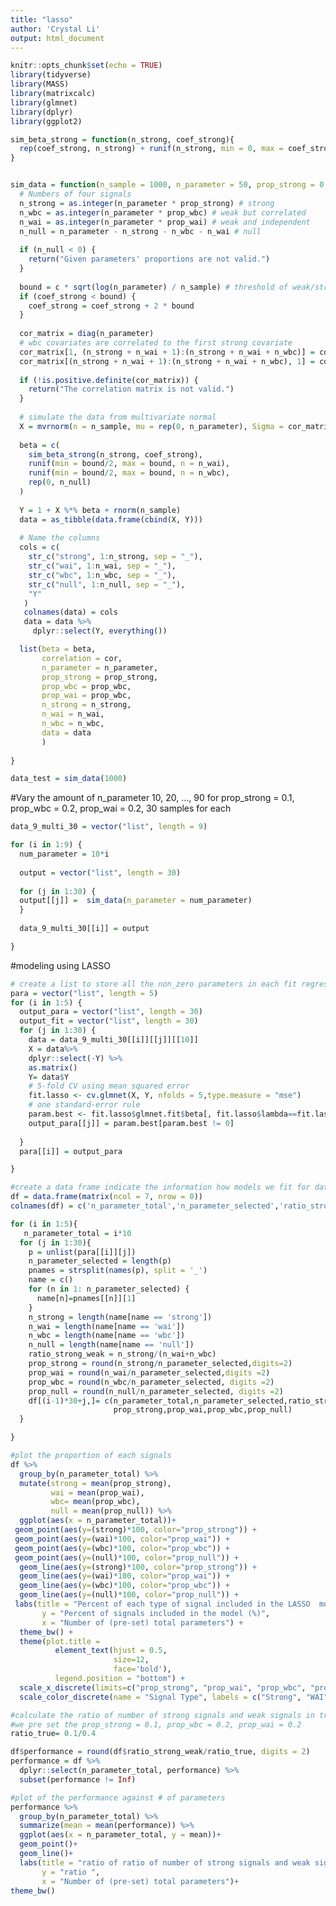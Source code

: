 ```yaml
---
title: "lasso"
author: 'Crystal Li'
output: html_document
---
```


```r
knitr::opts_chunk$set(echo = TRUE)
library(tidyverse)
library(MASS)
library(matrixcalc)
library(glmnet)
library(dplyr)
library(ggplot2)
```

```r

sim_beta_strong = function(n_strong, coef_strong){
  rep(coef_strong, n_strong) + runif(n_strong, min = 0, max = coef_strong)
}


sim_data = function(n_sample = 1000, n_parameter = 50, prop_strong = 0.1, prop_wbc = 0.2, prop_wai = 0.2, c = 1, cor = 0.30, coef_strong = 5) {
  # Numbers of four signals
  n_strong = as.integer(n_parameter * prop_strong) # strong
  n_wbc = as.integer(n_parameter * prop_wbc) # weak but correlated
  n_wai = as.integer(n_parameter * prop_wai) # weak and independent
  n_null = n_parameter - n_strong - n_wbc - n_wai # null
  
  if (n_null < 0) {
    return("Given parameters' proportions are not valid.")
  }
  
  bound = c * sqrt(log(n_parameter) / n_sample) # threshold of weak/strong, the default is 0.14
  if (coef_strong < bound) {
    coef_strong = coef_strong + 2 * bound
  }
  
  cor_matrix = diag(n_parameter)
  # wbc covariates are correlated to the first strong covariate
  cor_matrix[1, (n_strong + n_wai + 1):(n_strong + n_wai + n_wbc)] = cor
  cor_matrix[(n_strong + n_wai + 1):(n_strong + n_wai + n_wbc), 1] = cor
  
  if (!is.positive.definite(cor_matrix)) {
    return("The correlation matrix is not valid.")
  }
  
  # simulate the data from multivariate normal
  X = mvrnorm(n = n_sample, mu = rep(0, n_parameter), Sigma = cor_matrix) # var = 1, correlation = covariance
  
  beta = c(
    sim_beta_strong(n_strong, coef_strong),
    runif(min = bound/2, max = bound, n = n_wai), 
    runif(min = bound/2, max = bound, n = n_wbc),
    rep(0, n_null) 
  )
  
  Y = 1 + X %*% beta + rnorm(n_sample)
  data = as_tibble(data.frame(cbind(X, Y)))
  
  # Name the columns
  cols = c(
    str_c("strong", 1:n_strong, sep = "_"),
    str_c("wai", 1:n_wai, sep = "_"),
    str_c("wbc", 1:n_wbc, sep = "_"),
    str_c("null", 1:n_null, sep = "_"),
    "Y"
   )
   colnames(data) = cols
   data = data %>% 
     dplyr::select(Y, everything())

  list(beta = beta, 
       correlation = cor,
       n_parameter = n_parameter,
       prop_strong = prop_strong,
       prop_wbc = prop_wbc, 
       prop_wai = prop_wbc,
       n_strong = n_strong,
       n_wai = n_wai,
       n_wbc = n_wbc,
       data = data
       )
  
}

data_test = sim_data(1000)


```


#Vary the amount of n_parameter 10, 20, ..., 90 for prop_strong = 0.1, prop_wbc = 0.2, prop_wai = 0.2, 30 samples for each

```r
data_9_multi_30 = vector("list", length = 9)

for (i in 1:9) {
  num_parameter = 10*i
  
  output = vector("list", length = 30)
  
  for (j in 1:30) {
  output[[j]] =  sim_data(n_parameter = num_parameter)
  }
  
  data_9_multi_30[[i]] = output

}
```

#modeling using LASSO
```r
# create a list to store all the non_zero parameters in each fit regression
para = vector("list", length = 5)
for (i in 1:5) {
  output_para = vector("list", length = 30)
  output_fit = vector("list", length = 30)
  for (j in 1:30) {
    data = data_9_multi_30[[i]][[j]][[10]] 
    X = data%>% 
    dplyr::select(-Y) %>% 
    as.matrix()
    Y= data$Y
    # 5-fold CV using mean squared error
    fit.lasso <- cv.glmnet(X, Y, nfolds = 5,type.measure = "mse") 
    # one standard-error rule
    param.best <- fit.lasso$glmnet.fit$beta[, fit.lasso$lambda==fit.lasso$lambda.1se]
    output_para[[j]] = param.best[param.best != 0]
   
  }
  para[[i]] = output_para

}
```

```r
#create a data frame indicate the information how models we fit for datasets in different scenarios perform in identifying signals
df = data.frame(matrix(ncol = 7, nrow = 0))
colnames(df) = c('n_parameter_total','n_parameter_selected','ratio_strong_weak', 'prop_strong','prop_wai','prop_wbc','prop_null')

for (i in 1:5){
   n_parameter_total = i*10
  for (j in 1:30){
    p = unlist(para[[i]][j])
    n_parameter_selected = length(p)
    pnames = strsplit(names(p), split = '_')
    name = c()
    for (n in 1: n_parameter_selected) {
      name[n]=pnames[[n]][1]
    }
    n_strong = length(name[name == 'strong'])
    n_wai = length(name[name == 'wai'])
    n_wbc = length(name[name == 'wbc'])
    n_null = length(name[name == 'null'])
    ratio_strong_weak = n_strong/(n_wai+n_wbc)
    prop_strong = round(n_strong/n_parameter_selected,digits=2)
    prop_wai = round(n_wai/n_parameter_selected,digits =2)
    prop_wbc = round(n_wbc/n_parameter_selected, digits =2)
    prop_null = round(n_null/n_parameter_selected, digits =2)
    df[(i-1)*30+j,]= c(n_parameter_total,n_parameter_selected,ratio_strong_weak,
                       prop_strong,prop_wai,prop_wbc,prop_null)
  }

}
```

```r
#plot the proportion of each signals 
df %>%
  group_by(n_parameter_total) %>%
  mutate(strong = mean(prop_strong),
         wai = mean(prop_wai),
         wbc= mean(prop_wbc), 
         null = mean(prop_null)) %>%
  ggplot(aes(x = n_parameter_total))+
 geom_point(aes(y=(strong)*100, color="prop_strong")) +
 geom_point(aes(y=(wai)*100, color="prop_wai")) + 
 geom_point(aes(y=(wbc)*100, color="prop_wbc")) + 
 geom_point(aes(y=(null)*100, color="prop_null")) + 
  geom_line(aes(y=(strong)*100, color="prop_strong")) +
  geom_line(aes(y=(wai)*100, color="prop_wai")) + 
  geom_line(aes(y=(wbc)*100, color="prop_wbc")) + 
  geom_line(aes(y=(null)*100, color="prop_null")) + 
 labs(title = "Percent of each type of signal included in the LASSO  model",
       y = "Percent of signals included in the model (%)",
       x = "Number of (pre-set) total parameters") +  
  theme_bw() + 
  theme(plot.title = 
          element_text(hjust = 0.5, 
                       size=12, 
                       face='bold'), 
          legend.position = "bottom") +
  scale_x_discrete(limits=c("prop_strong", "prop_wai", "prop_wbc", "prop_null")) + 
  scale_color_discrete(name = "Signal Type", labels = c("Strong", "WAI", "WBC", "Null")) 
```

```r
#calculate the ratio of number of strong signals and weak signals in true model
#we pre set the prop_strong = 0.1, prop_wbc = 0.2, prop_wai = 0.2
ratio_true= 0.1/0.4

df$performance = round(df$ratio_strong_weak/ratio_true, digits = 2)
performance = df %>% 
  dplyr::select(n_parameter_total, performance) %>% 
  subset(performance != Inf)
```

```r
#plot of the performance against # of parameters
performance %>%
  group_by(n_parameter_total) %>% 
  summarize(mean = mean(performance)) %>% 
  ggplot(aes(x = n_parameter_total, y = mean))+
  geom_point()+
  geom_line()+
  labs(title = "ratio of ratio of number of strong signals and weak signals",
       y = "ratio ",
       x = "Number of (pre-set) total parameters")+
theme_bw() 
```

